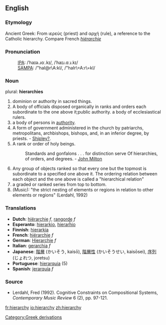 ==English==
===Etymology===
Ancient Greek: From ιερεύς (priest) and αρχή (rule), a reference to the Catholic hierarchy.  Compare French ''[[hiérarchie]]''

===Pronunciation===
:[[International Phonetic Alphabet|IPA]]: /ˈhaɪə.ɹɑː.kɪ/, /ˈhaɪɹ.ɑːɹ.kɪ/
:[[SAMPA]]: /"haI@r\A:kI/, /"haIr\=A:r\=kI/

=== Noun ===
plural: '''hierarchies'''
#dominion or authority in sacred things.
#A body of officials disposed organically in ranks and orders each subordinate to the one above it;public authority. a body of ecclesiastical rulers.
# a body of persons in [[authority]].
#A form of government administered in the church by patriarchs, metropolitans, archbishops, bishops, and, in an inferior degree, by priests. - [[Shipley?]].
#A rank or order of holy beings.
#:Standards and gonfalons . . . for distinction serve Of hierarchies, of orders, and degrees. - [[w:John Milton|John Milton]]
#Any group of objects ranked so that every one but the topmost is subordinate to a specified one above it. The ordering relation between each object and the one above is called a "hierarchical relation" 
# a graded or ranked series from top to bottom.
#''(Music):'' "the strict nesting of elements or regions in relation to other elements or regions" (Lerdahl, 1992)

=== Translations ===
*'''Dutch''': [[hiërarchie]] ''f'', [[rangorde]] ''f''
*'''Esperanto''': [[hierarkio]], [[hierarĥio]]
*'''Finnish''': [[hierarkia]]
*'''French''': [[hiérarchie]] ''f''
*'''German''': [[Hierarchie]] ''f''
*'''Italian''': [[gerarchia]] ''f''
*'''Japanese''': [[階層]] (かいそう, kaisō), [[階層性]] (かいそうせい, kaisōsei), [[序列]] (じょれつ, joretsu)
*'''Portuguese''': [[hierarquia]] {{f}} (5)
*'''Spanish''': [[jerarquía]] ''f''

===Source===
*Lerdahl, Fred (1992). Cognitive Constraints on Compositional Systems, ''Contemporary Music Review'' 6 (2), pp. 97-121.
[[Category:Greek derivations]]

[[fr:hierarchy]]
[[io:hierarchy]]
[[zh:hierarchy]]